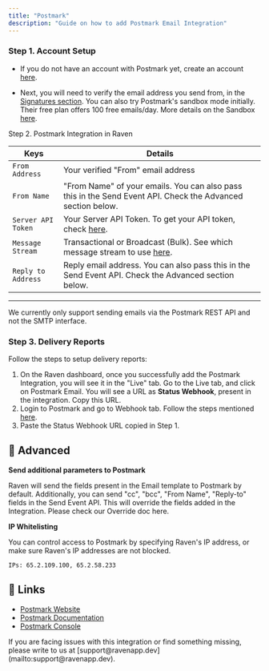 ```yaml
---
title: "Postmark"
description: "Guide on how to add Postmark Email Integration"
---
```


### Step 1. Account Setup

- If you do not have an account with Postmark yet, create an account
  [here](https://account.postmarkapp.com/sign_up).

- Next, you will need to verify the email address you send from, in the
  [Signatures section](https://account.postmarkapp.com/login). You can also try
  Postmark's sandbox mode initially. Their free plan offers 100 free emails/day.
  More details on the Sandbox
  [here](https://postmarkapp.com/developer/user-guide/sandbox-mode).

Step 2. Postmark Integration in Raven

| Keys               | Details                                                                                                                                                                     |
| ------------------ | --------------------------------------------------------------------------------------------------------------------------------------------------------------------------- |
| `From Address`     | Your verified "From" email address                                                                                                                                          |
| `From Name`        | "From Name" of your emails. You can also pass this in the Send Event API. Check the Advanced section below.                                                                 |
| `Server API Token` | Your Server API Token. To get your API token, check [here](https://postmarkapp.com/support/article/1008-what-are-the-account-and-server-api-tokens).                        |
| `Message Stream`   | Transactional or Broadcast (Bulk). See which message stream to use [here](https://postmarkapp.com/support/article/1082-what-types-of-messages-are-a-good-fit-for-postmark). |
| `Reply to Address` | Reply email address. You can also pass this in the Send Event API. Check the Advanced section below.                                                                        |

---

<Info>
  We currently only support sending emails via the Postmark REST API and not the
  SMTP interface.
</Info>

### Step 3. Delivery Reports

Follow the steps to setup delivery reports:

1. On the Raven dashboard, once you successfully add the Postmark Integration,
   you will see it in the "Live" tab. Go to the Live tab, and click on Postmark
   Email. You will see a URL as **Status Webhook**, present in the integration.
   Copy this URL.
2. Login to Postmark and go to Webhook tab. Follow the steps mentioned
   [here](https://postmarkapp.com/developer/webhooks/delivery-webhook#set-the-webhook-url).
3. Paste the Status Webhook URL copied in Step 1.

## 💫 Advanced

**Send additional parameters to Postmark**

Raven will send the fields present in the Email template to Postmark by default.
Additionally, you can send "cc", "bcc", "From Name", "Reply-to" fields in the
Send Event API. This will override the fields added in the Integration. Please
check our Override doc here.

**IP Whitelisting**

You can control access to Postmark by specifying Raven's IP address, or make
sure Raven's IP addresses are not blocked.

    IPs: 65.2.109.100, 65.2.58.233

## 🔗 Links

- [Postmark Website​](https://postmarkapp.com/)
- [Postmark Documentation​](https://postmarkapp.com/developer)
- [Postmark Console](https://account.postmarkapp.com/login)

<Info>
  If you are facing issues with this integration or find something missing,
  please write to us at [support@ravenapp.dev](mailto:support@ravenapp.dev).
</Info>
